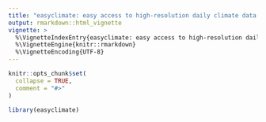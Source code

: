 ```yaml
---
title: "easyclimate: easy access to high-resolution daily climate data for Europe"
output: rmarkdown::html_vignette
vignette: >
  %\VignetteIndexEntry{easyclimate: easy access to high-resolution daily climate data for Europe}
  %\VignetteEngine{knitr::rmarkdown}
  %\VignetteEncoding{UTF-8}
---
```


```r
knitr::opts_chunk$set(
  collapse = TRUE,
  comment = "#>"
)
```

```r
library(easyclimate)
```
